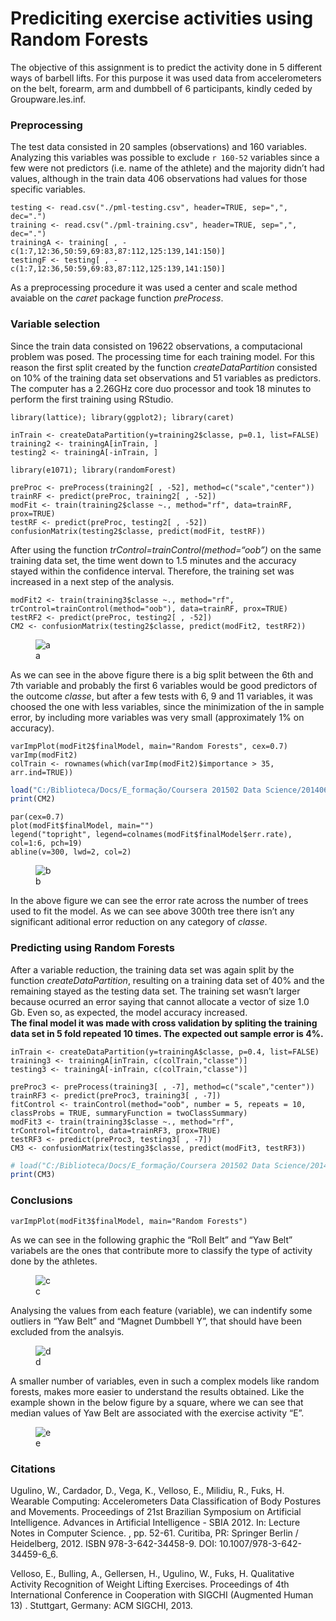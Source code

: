 Prediciting exercise activities using Random Forests
========================================================

The objective of this assignment is to predict the activity done in 5 different ways of barbell lifts. For this purpose it was used data from accelerometers on the belt, forearm, arm and dumbbell of 6 participants, kindly ceded by Groupware.les.inf.

### Preprocessing
The test data consisted in 20 samples (observations) and 160 variables. Analyzing this variables was possible to exclude `r 160-52` variables since a few were not predictors (i.e. name of the athlete) and the majority didn't had values, although in the train data 406 observations had values for those specific variables.
```
testing <- read.csv("./pml-testing.csv", header=TRUE, sep=",", dec=".")  
training <- read.csv("./pml-training.csv", header=TRUE, sep=",", dec=".")  
trainingA <- training[ , -c(1:7,12:36,50:59,69:83,87:112,125:139,141:150)]  
testingF <- testing[ , -c(1:7,12:36,50:59,69:83,87:112,125:139,141:150)]  
```
As a preprocessing procedure it was used a center and scale method avaiable on the _caret_ package function _preProcess_.

### Variable selection
Since the train data consisted on 19622 observations, a computacional problem was posed. The processing time for each training model. For this reason the first split created by the function _createDataPartition_ consisted on 10% of the training data set observations and 51 variables as predictors. The computer has a 2.26GHz core duo processor and took 18 minutes to perform the first training using RStudio.
```
library(lattice); library(ggplot2); library(caret)  

inTrain <- createDataPartition(y=training2$classe, p=0.1, list=FALSE)  
training2 <- trainingA[inTrain, ]  
testing2 <- trainingA[-inTrain, ]  

library(e1071); library(randomForest)  

preProc <- preProcess(training2[ , -52], method=c("scale","center"))  
trainRF <- predict(preProc, training2[ , -52])  
modFit <- train(training2$classe ~., method="rf", data=trainRF, prox=TRUE)  
testRF <- predict(preProc, testing2[ , -52])  
confusionMatrix(testing2$classe, predict(modFit, testRF))  
```
After using the function _trControl=trainControl(method="oob")_ on the same training data set, the time went down to 1.5 minutes and the accuracy stayed within the confidence interval. Therefore, the training set was increased in a next step of the analysis.
```
modFit2 <- train(training3$classe ~., method="rf", trControl=trainControl(method="oob"), data=trainRF, prox=TRUE)  
testRF2 <- predict(preProc, testing2[ , -52])  
CM2 <- confusionMatrix(testing2$classe, predict(modFit2, testRF2))
```
![a](figure/RFGiniplot1.png)

As we can see in the above figure there is a big split between the 6th and 7th variable and probably the first 6 variables would be good predictors of the outcome _classe_, but after a few tests with 6, 9 and 11 variables, it was choosed the one with less variables, since the minimization of the in sample error, by including more variables was very small (approximately 1% on accuracy).
```
varImpPlot(modFit2$finalModel, main="Random Forests", cex=0.7)  
varImp(modFit2)  
colTrain <- rownames(which(varImp(modFit2)$importance > 35, arr.ind=TRUE))  
```
```r
load("C:/Biblioteca/Docs/E_formação/Coursera 201502 Data Science/201406 Pratical Machine Learning/project/AssignmentJorgePinheiro.Rdata")
print(CM2)
```
```
par(cex=0.7)  
plot(modFit$finalModel, main="")  
legend("topright", legend=colnames(modFit$finalModel$err.rate), col=1:6, pch=19)  
abline(v=300, lwd=2, col=2)  
```
![b](figure/ErrorTreeplot.png)

In the above figure we can see the error rate across the number of trees used to fit the model. As we can see above 300th tree there isn't any significant aditional error reduction on any category of _classe_.

### Predicting using Random Forests
After a variable reduction, the training data set was again split by the function _createDataPartition_, resulting on a training data set of 40% and the remaining stayed as the testing data set. The training set wasn't larger because ocurred an error saying that cannot allocate a vector of size 1.0 Gb. Even so, as expected, the model accuracy increased.  
<b>The final model it was made with cross validation by spliting the training data set in 5 fold repeated 10 times. The expected out sample error is 4%.</b>
```
inTrain <- createDataPartition(y=trainingA$classe, p=0.4, list=FALSE)  
training3 <- trainingA[inTrain, c(colTrain,"classe")]  
testing3 <- trainingA[-inTrain, c(colTrain,"classe")]  

preProc3 <- preProcess(training3[ , -7], method=c("scale","center"))  
trainRF3 <- predict(preProc3, training3[ , -7])  
fitControl <- trainControl(method="oob", number = 5, repeats = 10, classProbs = TRUE, summaryFunction = twoClassSummary)  
modFit3 <- train(training3$classe ~., method="rf", trControl=fitControl, data=trainRF3, prox=TRUE)  
testRF3 <- predict(preProc3, testing3[ , -7])  
CM3 <- confusionMatrix(testing3$classe, predict(modFit3, testRF3))  
```
```r
# load("C:/Biblioteca/Docs/E_formação/Coursera 201502 Data Science/201406 Pratical Machine Learning/AssignmentJorgePinheiro.Rdata")
print(CM3)
```
### Conclusions
```
varImpPlot(modFit3$finalModel, main="Random Forests")  
```
As we can see in the following graphic the "Roll Belt" and "Yaw Belt" variabels are the ones that contribute more to classify the type of activity done by the athletes.

![c](figure/RFGiniplot2.png)

Analysing the values from each feature (variable), we can indentify some outliers in "Yaw Belt" and "Magnet Dumbbell Y", that should have been excluded from the analsyis.

![d](figure/FinalFeatures.png)

A smaller number of variables, even in such a complex models like random forests, makes more easier to understand the results obtained. Like the example shown in the below figure by a square, where we can see that median values of Yaw Belt are associated with the exercise activity "E".

![e](figure/FinalHeatmap.png)

### Citations
Ugulino, W., Cardador, D., Vega, K., Velloso, E., Milidiu, R., Fuks, H. Wearable Computing: Accelerometers Data Classification of Body Postures and Movements. Proceedings of 21st Brazilian Symposium on Artificial Intelligence. Advances in Artificial Intelligence - SBIA 2012. In: Lecture Notes in Computer Science. , pp. 52-61. Curitiba, PR: Springer Berlin / Heidelberg, 2012. ISBN 978-3-642-34458-9. DOI: 10.1007/978-3-642-34459-6_6.  

Velloso, E., Bulling, A., Gellersen, H., Ugulino, W., Fuks, H. Qualitative Activity Recognition of Weight Lifting Exercises. Proceedings of 4th International Conference in Cooperation with SIGCHI (Augmented Human 13) . Stuttgart, Germany: ACM SIGCHI, 2013.